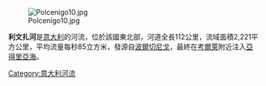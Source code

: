 [[Image:Polcenigo10.jpg|right]]

{{coord|45|35|N|12|52|E|display=title|region:IT_type:river_source:GNS-enwiki}}

'''利文扎河'''是[[意大利|意大利]]的河流，位於該國東北部，河道全長112公里，流域面積2,221平方公里，平均流量每秒85立方米，發源自[[波爾切尼戈|波爾切尼戈]]，最終在[[考爾萊|考爾萊]]附近注入[[亞得里亞海|亞得里亞海]]。

{{Italy-geo-stub}}
[[Category:意大利河流|Category:意大利河流]]